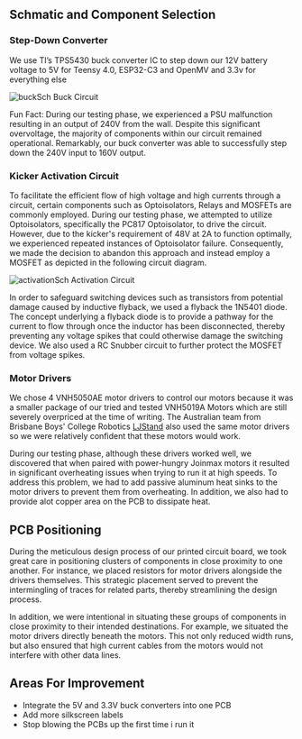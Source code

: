 
## Schmatic and Component Selection

### Step-Down Converter

We use TI’s TPS5430 buck converter IC to step down our 12V battery voltage to 5V for Teensy 4.0, ESP32-C3 and OpenMV and 3.3v for everything else

<div>
  <Image
    style={{
      marginTop: "2rem",
      borderRadius: "0.5rem",
      display: "block",
      marginLeft: "auto",
      marginRight: "auto",
      width: "50%",
    }}
    src="/buckSch.png"
    alt="buckSch"
    width={500}
    height={500}
  />
  <a
    style={{
      marginTop: "1rem",
      textAlign: "center",
      fontFamily: "Times New Roman, Times, serif",
    }}
  >
    Buck Circuit
  </a>
</div>

<Callout type="info">

Fun Fact: During our testing phase, we experienced a PSU malfunction resulting in an output of 240V from the wall. Despite this significant overvoltage, the majority of components within our circuit remained operational. Remarkably, our buck converter was able to successfully step down the 240V input to 160V output.

</Callout>

### Kicker Activation Circuit

To facilitate the efficient flow of high voltage and high currents through a circuit, certain components such as Optoisolators, Relays and MOSFETs are commonly employed. During our testing phase, we attempted to utilize Optoisolators, specifically the PC817 Optoisolator, to drive the circuit. However, due to the kicker's requirement of 48V at 2A to function optimally, we experienced repeated instances of Optoisolator failure. Consequently, we made the decision to abandon this approach and instead employ a MOSFET as depicted in the following circuit diagram.

<div>
  <Image
    style={{
      marginTop: "1rem",
      borderRadius: "0.5rem",
      display: "block",
      marginLeft: "auto",
      marginRight: "auto",
      width: "50%",
    }}
    src="/activationSch.png"
    alt="activationSch"
    width={500}
    height={500}
  />
  <a
    style={{
      marginTop: "2rem",
      textAlign: "center",
      fontFamily: "Times New Roman, Times, serif",
    }}
  >
    Activation Circuit
  </a>
</div>

In order to safeguard switching devices such as transistors from potential damage caused by inductive flyback, we used a flyback the 1N5401 diode. The concept underlying a flyback diode is to provide a pathway for the current to flow through once the inductor has been disconnected, thereby preventing any voltage spikes that could otherwise damage the switching device. We also used a RC Snubber circuit to further protect the MOSFET from voltage spikes.

### Motor Drivers

We chose 4 VNH5050AE motor drivers to control our motors because it was a smaller package of our tried and tested VNH5019A Motors which are still severely overpriced at the time of writing. The Australian team from Brisbane Boys' College Robotics [LJStand](https://ljstand.com/) also used the same motor drivers so we were relatively confident that these motors would work.

During our testing phase, although these drivers worked well, we discovered that when paired with power-hungry Joinmax motors it resulted in significant overheating issues when trying to run it at high speeds. To address this problem, we had to add passive aluminum heat sinks to the motor drivers to prevent them from overheating. In addition, we also had to provide alot copper area on the PCB to dissipate heat.

## PCB Positioning

During the meticulous design process of our printed circuit board, we took great care in positioning clusters of components in close proximity to one another. For instance, we placed resistors for motor drivers alongside the drivers themselves. This strategic placement served to prevent the intermingling of traces for related parts, thereby streamlining the design process.

In addition, we were intentional in situating these groups of components in close proximity to their intended destinations. For example, we situated the motor drivers directly beneath the motors. This not only reduced width runs, but also ensured that high current cables from the motors would not interfere with other data lines.

## Areas For Improvement

- Integrate the 5V and 3.3V buck converters into one PCB
- Add more silkscreen labels
- Stop blowing the PCBs up the first time i run it
